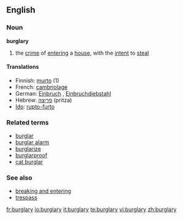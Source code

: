 ==English==

===Noun===
{{wikipedia}}
'''burglary'''

# the [[crime]] of [[entering]] a [[house]], with the [[intent]] to [[steal]]

====Translations====
*Finnish: [[murto]] (1)
*French: [[cambriolage]]
*German: [[Einbruch]] {{m}}, [[Einbruchdiebstahl]] {{m}}
*Hebrew: [[פריצה]] (pritza) {{f}}
*[[Ido]]: [[rupto-furto]]

===Related terms===
*[[burglar]]
*[[burglar alarm]]
*[[burglarize]]
*[[burglarproof]]
*[[cat burglar]]

===See also===
*[[breaking and entering]]
*[[trespass]]

[[fr:burglary]]
[[io:burglary]]
[[it:burglary]]
[[te:burglary]]
[[vi:burglary]]
[[zh:burglary]]